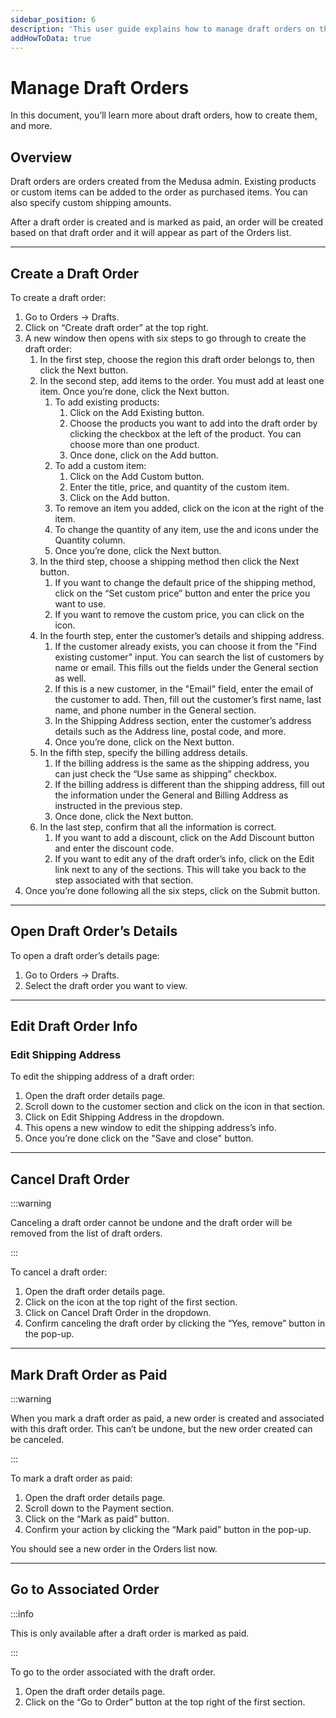 ```yaml
---
sidebar_position: 6
description: 'This user guide explains how to manage draft orders on the Medusa Admin. Learn how to create a draft order, view its details, edit a draft order, cancel a draft order, and more.'
addHowToData: true
---
```



# Manage Draft Orders

In this document, you’ll learn more about draft orders, how to create them, and more.

## Overview

Draft orders are orders created from the Medusa admin. Existing products or custom items can be added to the order as purchased items. You can also specify custom shipping amounts.

After a draft order is created and is marked as paid, an order will be created based on that draft order and it will appear as part of the Orders list.

---

## Create a Draft Order

To create a draft order:

1. Go to Orders → Drafts.
2. Click on “Create draft order” at the top right.
3. A new window then opens with six steps to go through to create the draft order:
    1. In the first step, choose the region this draft order belongs to, then click the Next button.
    2. In the second step, add items to the order. You must add at least one item. Once you’re done, click the Next button.
        1. To add existing products:
            1. Click on the Add Existing button.
            2. Choose the products you want to add into the draft order by clicking the checkbox at the left of the product. You can choose more than one product.
            3. Once done, click on the Add button.
        2. To add a custom item:
            1. Click on the Add Custom button.
            2. Enter the title, price, and quantity of the custom item.
            3. Click on the Add button.
        3. To remove an item you added, click on the <UiIcon lightIcon="https://res.cloudinary.com/dza7lstvk/image/upload/v1667999273/Medusa%20Docs/UI%20Icons/7hztVhj_mj6mxu.png" darkIcon="https://res.cloudinary.com/dza7lstvk/image/upload/v1667999290/Medusa%20Docs/UI%20Icons/1yp4PNt_vzwnhf.png" alt="trash" /> icon at the right of the item.
        4. To change the quantity of any item, use the <UiIcon lightIcon="https://res.cloudinary.com/dza7lstvk/image/upload/v1667999131/Medusa%20Docs/UI%20Icons/1hL8NiW_lqmjcq.png" darkIcon="https://res.cloudinary.com/dza7lstvk/image/upload/v1667999150/Medusa%20Docs/UI%20Icons/8LtkPqW_jyqz5i.png" alt="plus" /> and <UiIcon lightIcon="https://res.cloudinary.com/dza7lstvk/image/upload/v1667999351/Medusa%20Docs/UI%20Icons/EGk9uYD_a7rwhs.png" darkIcon="https://res.cloudinary.com/dza7lstvk/image/upload/v1667999366/Medusa%20Docs/UI%20Icons/XvkBK8p_dzhzfx.png" alt="minus" /> icons under the Quantity column.
        5. Once you’re done, click the Next button.
    3. In the third step, choose a shipping method then click the Next button.
        1. If you want to change the default price of the shipping method, click on the “Set custom price” button and enter the price you want to use.
        2. If you want to remove the custom price, you can click on the <UiIcon lightIcon="https://res.cloudinary.com/dza7lstvk/image/upload/v1667999273/Medusa%20Docs/UI%20Icons/7hztVhj_mj6mxu.png" darkIcon="https://res.cloudinary.com/dza7lstvk/image/upload/v1667999290/Medusa%20Docs/UI%20Icons/1yp4PNt_vzwnhf.png" alt="trash" /> icon.
    4. In the fourth step, enter the customer’s details and shipping address.
        1. If the customer already exists, you can choose it from the "Find existing customer" input. You can search the list of customers by name or email. This fills out the fields under the General section as well.
        2. If this is a new customer, in the "Email" field, enter the email of the customer to add. Then, fill out the customer’s first name, last name, and phone number in the General section.
        3. In the Shipping Address section, enter the customer’s address details such as the Address line, postal code, and more.
        4. Once you’re done, click on the Next button.
    5. In the fifth step, specify the billing address details.
        1. If the billing address is the same as the shipping address, you can just check the “Use same as shipping” checkbox.
        2. If the billing address is different than the shipping address, fill out the information under the General and Billing Address as instructed in the previous step.
        3. Once done, click the Next button.
    6. In the last step, confirm that all the information is correct.
        1. If you want to add a discount, click on the Add Discount button and enter the discount code.
        2. If you want to edit any of the draft order’s info, click on the Edit link next to any of the sections. This will take you back to the step associated with that section.
4. Once you’re done following all the six steps, click on the Submit button.

---

## Open Draft Order’s Details

To open a draft order’s details page:

1. Go to Orders → Drafts.
2. Select the draft order you want to view.

---

## Edit Draft Order Info

### Edit Shipping Address

To edit the shipping address of a draft order:

1. Open the draft order details page.
2. Scroll down to the customer section and click on the <UiIcon lightIcon="https://res.cloudinary.com/dza7lstvk/image/upload/v1667999308/Medusa%20Docs/UI%20Icons/1ordBC6_ssysel.png" darkIcon="https://res.cloudinary.com/dza7lstvk/image/upload/v1667999326/Medusa%20Docs/UI%20Icons/dSwWYBH_stzgoi.png" alt="three dots" /> icon in that section.
3. Click on Edit Shipping Address in the dropdown.
4. This opens a new window to edit the shipping address’s info.
5. Once you’re done click on the "Save and close" button.

---

## Cancel Draft Order

:::warning

Canceling a draft order cannot be undone and the draft order will be removed from the list of draft orders.

:::

To cancel a draft order:

1. Open the draft order details page.
2. Click on the <UiIcon lightIcon="https://res.cloudinary.com/dza7lstvk/image/upload/v1667999308/Medusa%20Docs/UI%20Icons/1ordBC6_ssysel.png" darkIcon="https://res.cloudinary.com/dza7lstvk/image/upload/v1667999326/Medusa%20Docs/UI%20Icons/dSwWYBH_stzgoi.png" alt="three dots" /> icon at the top right of the first section.
3. Click on Cancel Draft Order in the dropdown.
4. Confirm canceling the draft order by clicking the “Yes, remove” button in the pop-up.

---

## Mark Draft Order as Paid

:::warning

When you mark a draft order as paid, a new order is created and associated with this draft order. This can’t be undone, but the new order created can be canceled.

:::

To mark a draft order as paid:

1. Open the draft order details page.
2. Scroll down to the Payment section.
3. Click on the “Mark as paid” button.
4. Confirm your action by clicking the “Mark paid” button in the pop-up.

You should see a new order in the Orders list now.

---

## Go to Associated Order

:::info

This is only available after a draft order is marked as paid.

:::

To go to the order associated with the draft order.

1. Open the draft order details page.
2. Click on the “Go to Order” button at the top right of the first section.